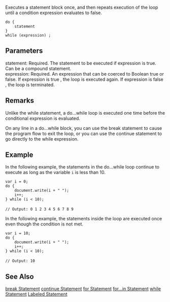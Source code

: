 Executes a statement block once, and then repeats execution of the loop until a condition expression evaluates to false.

 do {
     statement
 }
 while (expression) ; 
==Parameters==
; statement: Required. The statement to be executed if expression is true. Can be a compound statement.
; expression: Required. An expression that can be coerced to Boolean true or false. If expression is true , the loop is executed again. If expression is false , the loop is terminated.

==Remarks==
Unlike the while statement, a do...while loop is executed one time before the conditional expression is evaluated.

On any line in a do...while block, you can use the break statement to cause the program flow to exit the loop, or you can use the continue statement to go directly to the while expression.


==Example==
In the following example, the statements in the do...while loop continue to execute as long as the variable <code>i</code> is less than 10.

 var i = 0;
 do {
     document.write(i + " ");
     i++;
 } while (i &lt; 10);
 
 // Output: 0 1 2 3 4 5 6 7 8 9
In the following example, the statements inside the loop are executed once even though the condition is not met.

 var i = 10;
 do {
     document.write(i + " ");
     i++;
 } while (i &lt; 10);
 
 // Output: 10

==See Also==

              

              

              

              

              

              
[[javascript/statements/break|break Statement]]
[[javascript/statements/continue|continue Statement]]
[[javascript/statements/for|for Statement]]
[[javascript/statements/for in|for...in Statement]]
[[javascript/statements/while|while Statement]]
[[javascript/statements/Labeled|Labeled Statement]]
